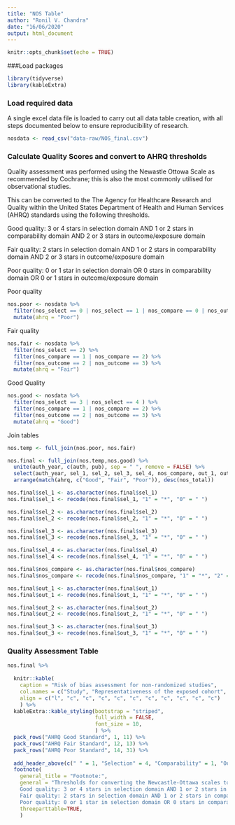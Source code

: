 ```yaml
---
title: "NOS Table"
author: "Ronil V. Chandra"
date: "16/06/2020"
output: html_document
---
```


```r
knitr::opts_chunk$set(echo = TRUE)
```

###Load packages

```r

library(tidyverse)
library(kableExtra)
```

### Load required data

A single excel data file is loaded to carry out all data table creation, with all steps documented below to ensure reproducibility of research.

```r

nosdata <- read_csv("data-raw/NOS_final.csv")

```


### Calculate Quality Scores and convert to AHRQ thresholds

Quality assessment was performed using the Newastle Ottowa Scale as recommended by Cochrane; this is also the most commonly utilised for observational studies. 

This can be converted to the The Agency for Healthcare Research and Quality within the United States Department of Health and Human Services (AHRQ) standards using the following thresholds. 

Good quality: 
3 or 4 stars in selection domain AND 1 or 2 stars in comparability domain AND 2 or 3 stars in outcome/exposure domain

Fair quality: 
2 stars in selection domain AND 1 or 2 stars in comparability domain AND 2 or 3 stars in outcome/exposure domain

Poor quality: 
0 or 1 star in selection domain OR 0 stars in comparability domain OR 0 or 1 stars in outcome/exposure domain



Poor quality 

```r

nos.poor <- nosdata %>%
  filter(nos_select == 0 | nos_select == 1 | nos_compare == 0 | nos_outcome == 0 | nos_outcome == 1) %>%
  mutate(ahrq = "Poor")

```

Fair quality 

```r

nos.fair <- nosdata %>%
  filter(nos_select == 2) %>%
  filter(nos_compare == 1 | nos_compare == 2) %>%
  filter(nos_outcome == 2 | nos_outcome == 3) %>%
  mutate(ahrq = "Fair")


```


Good Quality 

```r

nos.good <- nosdata %>%
  filter(nos_select == 3 | nos_select == 4 ) %>%
  filter(nos_compare == 1 | nos_compare == 2) %>%
  filter(nos_outcome == 2 | nos_outcome == 3) %>%
  mutate(ahrq = "Good") 

```

Join tables

```r

nos.temp <- full_join(nos.poor, nos.fair)

nos.final <- full_join(nos.temp,nos.good) %>%
  unite(auth_year, c(auth, pub), sep = " ", remove = FALSE) %>%
  select(auth_year, sel_1, sel_2, sel_3, sel_4, nos_compare, out_1, out_2, out_3, nos_total, ahrq) %>%
  arrange(match(ahrq, c("Good", "Fair", "Poor")), desc(nos_total))

```


```r

nos.final$sel_1 <- as.character(nos.final$sel_1)
nos.final$sel_1 <- recode(nos.final$sel_1, "1" = "*", "0" = " ")

nos.final$sel_2 <- as.character(nos.final$sel_2)
nos.final$sel_2 <- recode(nos.final$sel_2, "1" = "*", "0" = " ")

nos.final$sel_3 <- as.character(nos.final$sel_3)
nos.final$sel_3 <- recode(nos.final$sel_3, "1" = "*", "0" = " ")

nos.final$sel_4 <- as.character(nos.final$sel_4)
nos.final$sel_4 <- recode(nos.final$sel_4, "1" = "*", "0" = " ")

nos.final$nos_compare <- as.character(nos.final$nos_compare)
nos.final$nos_compare <- recode(nos.final$nos_compare, "1" = "*", "2" = "* *", "0" = " ")

nos.final$out_1 <- as.character(nos.final$out_1)
nos.final$out_1 <- recode(nos.final$out_1, "1" = "*", "0" = " ")

nos.final$out_2 <- as.character(nos.final$out_2)
nos.final$out_2 <- recode(nos.final$out_2, "1" = "*", "0" = " ")

nos.final$out_3 <- as.character(nos.final$out_3)
nos.final$out_3 <- recode(nos.final$out_3, "1" = "*", "0" = " ")

```

### Quality Assessment Table


```r

nos.final %>%
  
  knitr::kable(
    caption = "Risk of bias assessment for non-randomized studies", 
    col.names = c("Study", "Representativeness of the exposed cohort", "Selection of the non-exposed cohort", "Ascertainment of prior subarachnoid haemorrhage", "Demonstration that outcome of interest was not present at start of study", "Comparability of cohorts on the basis of the design or analysis", "Assessment of outcome", "Was follow-up long enough for outcomes to occur?", "Adequacy of follow up of cohorts", "NOS Quality Score", "AHRQ Standards"),
    align = c("l", "c", "c", "c", "c", "c", "c", "c", "c", "c", "c")
    ) %>%
  kableExtra::kable_styling(bootstrap = "striped", 
                            full_width = FALSE,
                            font_size = 10,
                            ) %>%
  pack_rows("AHRQ Good Standard", 1, 11) %>%
  pack_rows("AHRQ Fair Standard", 12, 13) %>%
  pack_rows("AHRQ Poor Standard", 14, 31) %>%
  
  add_header_above(c(" " = 1, "Selection" = 4, "Comparability" = 1, "Outcome" = 3, "Total Scores" = 2 )) %>%
  footnote(
    general_title = "Footnote:",
    general = "Thresholds for converting the Newcastle-Ottawa scales to AHRQ standards (good, fair, and poor): 
    Good quality: 3 or 4 stars in selection domain AND 1 or 2 stars in comparability domain AND 2 or 3 stars in outcome/exposure domain
    Fair quality: 2 stars in selection domain AND 1 or 2 stars in comparability domain AND 2 or 3 stars in outcome/exposure domain
    Poor quality: 0 or 1 star in selection domain OR 0 stars in comparability domain OR 0 or 1 stars in outcome/exposure domain",
    threeparttable=TRUE,
    )


```







